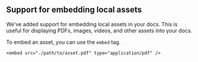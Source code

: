 ## Support for embedding local assets

We've added support for embedding local assets in your docs. This is useful for displaying PDFs, images, videos, and other assets into your docs.

To embed an asset, you can use the `embed` tag.

```mdx
<embed src="./path/to/asset.pdf" type="application/pdf" />
```
